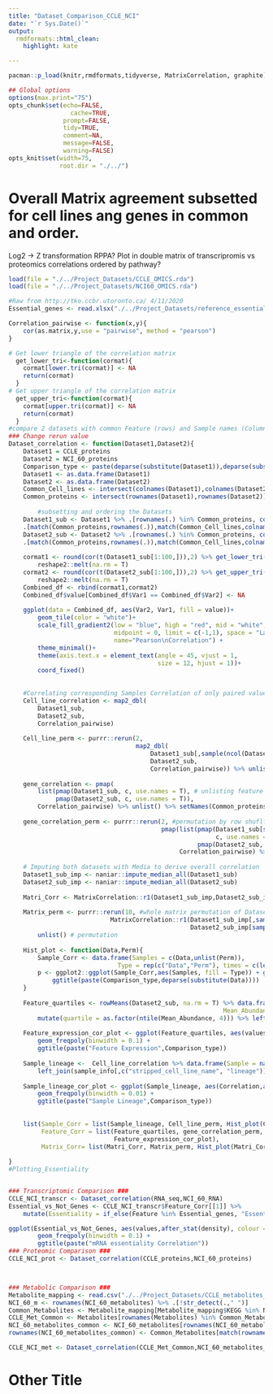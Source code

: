 ```yaml
---
title: "Dataset_Comparison_CCLE_NCI"
date: "`r Sys.Date()`"
output:
  rmdformats::html_clean:
    highlight: kate

---
```



```r
pacman::p_load(knitr,rmdformats,tidyverse, MatrixCorrelation, graphite)

## Global options
options(max.print="75")
opts_chunk$set(echo=FALSE,
	             cache=TRUE,
               prompt=FALSE,
               tidy=TRUE,
               comment=NA,
               message=FALSE,
               warning=FALSE)
opts_knit$set(width=75,
              root.dir = "./../")
```
# Overall Matrix agreement subsetted for cell lines ang genes in common and order. 
Log2 ->  Z transformation
RPPA?
Plot in double matrix of transcripromis vs proteomics correlations ordered by pathway?


```r
load(file = "./../Project_Datasets/CCLE_OMICS.rda")
load(file = "./../Project_Datasets/NCI60_OMICS.rda")

#Raw from http://tko.ccbr.utoronto.ca/ 4/11/2020
Essential_genes <- read.xlsx("./../Project_Datasets/reference_essentials_and_nonessentials_sym_hgnc_entrez.xlsx")$Gene

Correlation_pairwise <- function(x,y){
    cor(as.matrix,y,use = "pairwise", method = "pearson")
}

# Get lower triangle of the correlation matrix
  get_lower_tri<-function(cormat){
    cormat[lower.tri(cormat)] <- NA
    return(cormat)
  }
# Get upper triangle of the correlation matrix
  get_upper_tri<-function(cormat){
    cormat[upper.tri(cormat)] <- NA
    return(cormat)
  }
#compare 2 datasets with common Feature (rows) and Sample names (Columns)
### Change rerun value
Dataset_correlation <- function(Dataset1,Dataset2){
    Dataset1 = CCLE_proteins
    Dataset2 = NCI_60_proteins
    Comparison_type <- paste(deparse(substitute(Dataset1)),deparse(substitute(Dataset2)))
    Dataset1 <- as.data.frame(Dataset1)
    Dataset2 <- as.data.frame(Dataset2)
    Common_Cell_lines <- intersect(colnames(Dataset1),colnames(Dataset2)) #Common Samples
    Common_proteins <- intersect(rownames(Dataset1),rownames(Dataset2)) #Common Features
    
        #subsetting and ordering the Datasets
    Dataset1_sub <- Dataset1 %>% .[rownames(.) %in% Common_proteins, colnames(.) %in% Common_Cell_lines]%>% 
    .[match(Common_proteins,rownames(.)),match(Common_Cell_lines,colnames(.))] 
    Dataset2_sub <- Dataset2 %>% .[rownames(.) %in% Common_proteins, colnames(.) %in% Common_Cell_lines]%>% 
    .[match(Common_proteins,rownames(.)),match(Common_Cell_lines,colnames(.))] 
    
    cormat1 <- round(cor(t(Dataset1_sub[1:100,])),2) %>% get_lower_tri() %>%
        reshape2::melt(na.rm = T) 
    cormat2 <- round(cor(t(Dataset2_sub[1:100,])),2) %>% get_upper_tri() %>%
        reshape2::melt(na.rm = T)
    Combined_df <- rbind(cormat1,cormat2)
    Combined_df$value[Combined_df$Var1 == Combined_df$Var2] <- NA
    
    ggplot(data = Combined_df, aes(Var2, Var1, fill = value))+
        geom_tile(color = "white")+
        scale_fill_gradient2(low = "blue", high = "red", mid = "white", 
                             midpoint = 0, limit = c(-1,1), space = "Lab", 
                             name="Pearson\nCorrelation") +
        theme_minimal()+ 
        theme(axis.text.x = element_text(angle = 45, vjust = 1, 
                                         size = 12, hjust = 1))+
        coord_fixed()
    
    
    #Correlating corresponding Samples Correlation of only paired values which allows for NA values
    Cell_line_correlation <- map2_dbl(
        Dataset1_sub, 
        Dataset2_sub, 
        Correlation_pairwise) 
    
    Cell_line_perm <- purrr::rerun(2, 
                                   map2_dbl(
                                       Dataset1_sub[,sample(ncol(Dataset1_sub))],#Shuffle column-wise and performing sample correlation as above
                                       Dataset2_sub,
                                       Correlation_pairwise)) %>% unlist()
    
    gene_correlation <- pmap(
        list(pmap(Dataset1_sub, c, use.names = T), # unlisting feature rows into vectors into lists and correlating
             pmap(Dataset2_sub, c, use.names = T)),
        Correlation_pairwise) %>% unlist() %>% setNames(Common_proteins) 
    
    gene_correlation_perm <- purrr::rerun(2, #permutation by row shuflfing and correlation
                                          pmap(list(pmap(Dataset1_sub[sample(nrow(Dataset1_sub)),], 
                                                         c, use.names = T), #Shuffle row-wise
                                                    pmap(Dataset2_sub, c, use.names = T)),
                                               Correlation_pairwise) %>% unlist()) %>% unlist()
    
    # Imputing both datasets with Media to derive overall correlation
    Dataset1_sub_imp <- naniar::impute_median_all(Dataset1_sub)
    Dataset2_sub_imp <- naniar::impute_median_all(Dataset2_sub)
    
    Matri_Corr <- MatrixCorrelation::r1(Dataset1_sub_imp,Dataset2_sub_imp) # whole matrix correlation
    
    Matrix_perm <- purrr::rerun(10, #whole matrix permutation of Dataset 1 col-wise shuffle and Dataset 2 row-wise shuffle and correlation
                            MatrixCorrelation::r1(Dataset1_sub_imp[,sample(ncol(Dataset1_sub_imp))],
                                                  Dataset2_sub_imp[sample(nrow(Dataset2_sub_imp)),])) %>% 
        unlist() # permutation
    
    Hist_plot <- function(Data,Perm){
        Sample_Corr <- data.frame(Samples = c(Data,unlist(Perm)),
                              Type = rep(c("Data","Perm"), times = c(length(Data),length(unlist(Perm)))))
        p <- ggplot2::ggplot(Sample_Corr,aes(Samples, fill = Type)) + geom_histogram(alpha = 0.5, position = 'identity') +
            ggtitle(paste(Comparison_type,deparse(substitute(Data))))
    }
    
    Feature_quartiles <- rowMeans(Dataset2_sub, na.rm = T) %>% data.frame(Feature = names(.),
                                                           Mean_Abundance = .) %>%
        mutate(quartile = as.factor(ntile(Mean_Abundance, 4))) %>% left_join(stack(gene_correlation), by = c("Feature" = "ind"))
    
    Feature_expression_cor_plot <- ggplot(Feature_quartiles, aes(values,after_stat(density), colour =quartile)) +
        geom_freqpoly(binwidth = 0.1) +
        ggtitle(paste("Feature Expression",Comparison_type))
    
    Sample_lineage <-  Cell_line_correlation %>% data.frame(Sample = names(.), Correlation = .) %>%
        left_join(sample_info[,c("stripped_cell_line_name", "lineage")], by = c("Sample" = "stripped_cell_line_name"))
    
    Sample_lineage_cor_plot <- ggplot(Sample_lineage, aes(Correlation,after_stat(density), colour = lineage)) +
        geom_freqpoly(binwidth = 0.01) +
        ggtitle(paste("Sample Lineage",Comparison_type))
    
    
    list(Sample_Corr = list(Sample_lineage, Cell_line_perm, Hist_plot(Cell_line_correlation,Cell_line_perm),Sample_lineage_cor_plot),
         Feature_Corr = list(Feature_quartiles, gene_correlation_perm, Hist_plot(gene_correlation, gene_correlation_perm),
                             Feature_expression_cor_plot),
         Matrix_Corr= list(Matri_Corr, Matrix_perm, Hist_plot(Matri_Corr,Matrix_perm)))
    
}
#Plotting_Essentiality


### Transcriptomic Comparison ###
CCLE_NCI_transcr <- Dataset_correlation(RNA_seq,NCI_60_RNA)
Essential_vs_Not_Genes <- CCLE_NCI_transcr$Feature_Corr[[1]] %>%
    mutate(Essentiality = if_else(Feature %in% Essential_genes, "Essential", "Not_Essential"))

ggplot(Essential_vs_Not_Genes, aes(values,after_stat(density), colour = Essentiality)) +
        geom_freqpoly(binwidth = 0.1) +
        ggtitle(paste("mRNA essentiality Correlation"))
### Proteomic Comparison ###
CCLE_NCI_prot <- Dataset_correlation(CCLE_proteins,NCI_60_proteins)



### Metabolic Comparison ###
Metabolite_mapping <- read.csv("./../Project_Datasets/CCLE_metabolites_mapped.csv")
NCI_60_m <- rownames(NCI_60_metabolites) %>% .[!str_detect(.," ")]
Common_Metabolites <- Metabolite_mapping[Metabolite_mapping$KEGG %in% NCI_60_m,]
CCLE_Met_Common <- Metabolites[rownames(Metabolites) %in% Common_Metabolites$Query,]
NCI_60_metabolites_common <- NCI_60_metabolites[rownames(NCI_60_metabolites) %in% c(Common_Metabolites$HMDB,Common_Metabolites$KEGG),]
rownames(NCI_60_metabolites_common) <- Common_Metabolites[match(rownames(NCI_60_metabolites_common),Common_Metabolites$KEGG),] %>% .$Query

CCLE_NCI_met <- Dataset_correlation(CCLE_Met_Common,NCI_60_metabolites_common)

```
# Other Title